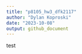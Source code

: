 ```yaml
---
title: "p8105_hw3_dfk2117"
author: "Dylan Koproski"
date: "2023-10-08"
output: github_document
---
```

test